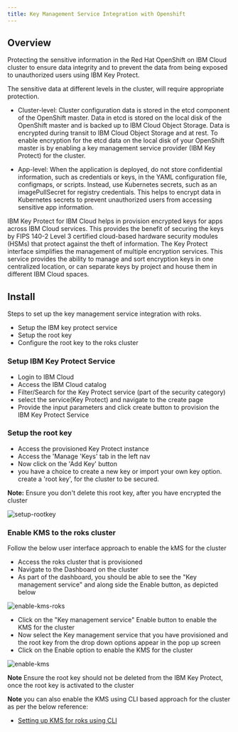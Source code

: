 ```yaml
---
title: Key Management Service Integration with Openshift
---
```



<PageDescription>


</PageDescription>

## **Overview**

Protecting the sensitive information in the Red Hat OpenShift on IBM Cloud cluster to ensure data integrity and to prevent the data from being exposed to unauthorized users using IBM Key Protect.

The sensitive data at different levels in the cluster, will require appropriate protection.

- Cluster-level: Cluster configuration data is stored in the etcd component of the OpenShift master. Data in etcd is stored on the local disk of the OpenShift master and is backed up to IBM Cloud Object Storage. Data is encrypted during transit to IBM Cloud Object Storage and at rest. To enable encryption for the etcd data on the local disk of your OpenShift master is by enabling a key management service provider (IBM Key Protect) for the cluster.

- App-level: When the application is deployed, do not store confidential information, such as credentials or keys, in the YAML configuration file, configmaps, or scripts. Instead, use Kubernetes secrets, such as an imagePullSecret for registry credentials. This helps to encrypt data in Kubernetes secrets to prevent unauthorized users from accessing sensitive app information.

IBM Key Protect for IBM Cloud helps in provision encrypted keys for apps across IBM Cloud services. This provides the benefit of securing the keys by FIPS 140-2 Level 3 certified cloud-based hardware security modules (HSMs) that protect against the theft of information. The Key Protect interface simplifies the management of multiple encryption services. This service provides the ability to manage and sort encryption keys in one centralized location, or can separate keys by project and house them in different IBM Cloud spaces.


## **Install**

Steps to set up the key management service integration with roks.

- Setup the IBM key protect service
- Setup the root key
- Configure the root key to the roks cluster

### **Setup IBM Key Protect Service**

- Login to IBM Cloud
- Access the IBM Cloud catalog
- Filter/Search for the Key Protect service (part of the security category)
- select the service(Key Protect) and navigate to the create page
- Provide the input parameters and click create button to provision the IBM Key Protect Service 

### **Setup the root key**

- Access the provisioned Key Protect instance
- Access the 'Manage 'Keys' tab in the left nav
- Now click on the 'Add Key' button
- you have a choice to create a new key or import your own key option. create a 'root key', for the cluster to be secured.

**Note:**  Ensure you don't delete this root key, after you have encrypted the cluster

![setup-rootkey](images/rootkey-creation.png)


### **Enable KMS to the roks cluster**

Follow the below user interface approach to enable the kMS for the cluster

- Access the roks cluster that is provisioned 
- Navigate to the Dashboard on the cluster
- As part of the dashboard, you should be able to see the "Key management service" and along side the Enable button, as depicted below

![enable-kms-roks](images/roks-kms-enable.jpg)

- Click on the "Key management service" Enable button to enable the KMS for the cluster
- Now select the Key management service that you have provisioned and the root key from the drop down options appear in the pop up screen
- Click on the Enable option to enable the KMS for the cluster 



![enable-kms](images/enable-kms.png)

**Note** Ensure the root key should not be deleted from the IBM Key Protect, once the root key is activated to the cluster

**Note** 
you can also enable the KMS using CLI based approach for the cluster as per the below reference:
- [Setting up KMS for roks using CLI](https://cloud.ibm.com/docs/openshift?topic=openshift-encryption)

